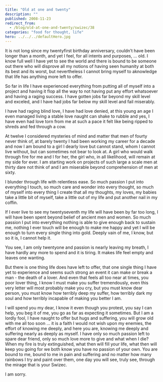 ```yaml
---
title: "Old at one and twenty"
description: ""
published: 2008-11-23
redirect_from:
  - /blog/old-at-one-and-twenty/swizec/38
categories: "food for thought, life"
hero: ../../../defaultHero.jpg
---
```


It is not long since my twentyfirst birthday anniversary, couldn’t have been longer than a month, and yet I feel, for all intents and purposes, ... old. I know full well I have yet to see the world and there is bound to be someone out there who will disprove all my notions of having seen humanity at both its best and its worst, but nevertheless I cannot bring myself to aknowledge that life has anything more left to offer.

So far in life I have experienced everything from putting all of myself into a project and having it flop all the way to not having put any effort whatsoever and having a raging success. I have gotten jobs far beyond my skill level and exceled, and I have had jobs far below my skill level and fail miserably.

I have had raging blind love, I have had love denied, at this young an age I even managed living a stable love naught can shake to rubble and yes, I have even had love torn from me at such a pace it felt like being ripped to shreds and fed through a cow.

At twelve I considered mysteries of mind and matter that men of fourty never think of, at barely twenty I had been working my career for a decade and now I am bound to a girl I dearly love but cannot stand, whom I cannot live without, but can sometimes not bear to look at. A girl who would walk through fire for me and I for her, the girl who, in all likelihood, will remain at my side for ever. I am starting work on projects of such large a scale men at thirty dare not think of and I am miserable beyond comprehension of men at sixty.

I blunder through life with relentless ease. So much passion I put into everything I touch, so much care and wonder into every thought, so much of myself into every thing I create that all my thoughts, my loves, my babies take a little bit of myself, take a little out of my life and put another nail in my coffin.

If I ever live to see my twentyseventh my life will have been by far too long, I will have been spent beyond belief of ancient men and women. So much passion I put into everything nothing is able to give enough back to sustain me, nothing I ever touch will be enough to make me happy and yet I will be enough to turn every single thing into gold. Deeply vain of me, I know, but so it is, I cannot help it.

You see, I am only twentyone and passion is nearly leaving my breath, I have hardly any more to spend and it is tiring. It makes life feel empty and leaves one wanting.

But there is one thing life does have left to offer, that one single thing I have yet to experience and seems such strong an event it can make or break a man - the death of a lover. And even that feels all too near at times, you poor lover thing, I know I must make you suffer tremendously, even this very letter will most probably make you cry, but you must know dear person, you must know how terribly deep my suffer, how terribly dark my soul and how terribly incapable of making you better I am.

I will spend you my dear, I know it even though you protest, you say I can help, you beg it of me, you go as far as expecting it sometimes. But I am a lordly fool, I have naught to offer but hugs and suffering, you will grow old with me all too soon ... it is a faith I would not wish upon my enemies, the effort of knowing me deeply, and here you are, knowing me deeply and suffering nearly as deeply as myself. I have only so much passion left to spare dear friend, only so much love more to give and what when I die? When my fire is truly extinguished, what then will fill your life, what then will keep you going for we both know you have no passion of your own. You are bound to me, bound to me in pain and suffering and no matter how many rainbows I try and paint over them, one day you will see, truly see, through the mirage that is your Swizec.

I am sorry.

